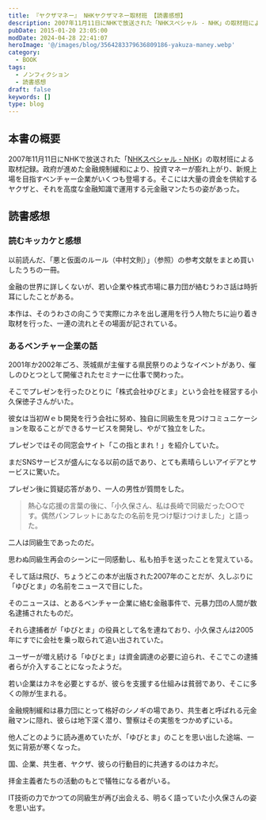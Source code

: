 ```yaml
---
title: 『ヤクザマネー』 NHKヤクザマネー取材班 【読書感想】
description: 2007年11月11日にNHKで放送された「NHKスペシャル - NHK」の取材班による取材記録。政府が進めた金融規制緩和により、投資マネーが膨れ上がり、新規上場を目指すベンチャー企業がいくつも登場する。そこには大量の資金を供給するヤクザと、それを高度な金融知識で運用する元金融マンたちの姿があった。
pubDate: 2015-01-20 23:05:00
modDate: 2024-04-28 22:41:07
heroImage: '@/images/blog/3564283379636809186-yakuza-maney.webp'
category:
  - BOOK
tags:
  - ノンフィクション
  - 読書感想
draft: false
keywords: []
type: blog
---
```



## 本書の概要

2007年11月11日にNHKで放送された「[NHKスペシャル - NHK](https://www.nhk.jp/p/special/ts/2NY2QQLPM3/)」の取材班による取材記録。政府が進めた金融規制緩和により、投資マネーが膨れ上がり、新規上場を目指すベンチャー企業がいくつも登場する。そこには大量の資金を供給するヤクザと、それを高度な金融知識で運用する元金融マンたちの姿があった。

## 読書感想

### 読むキッカケと感想

以前読んだ、「悪と仮面のルール（中村文則）」（参照）の参考文献をまとめ買いしたうちの一冊。

<BlogCard
  title='『悪と仮面のルール』 中村文則 【読書感想】'
  description='あらすじ 邪の家系を断ちきり、少女を守るために。少年は父の殺害を決意する。大人になった彼は、顔を変え、他人の身分を手に入れて、再び動き出す。すべては彼女の幸せだけを願って。同じ頃街ではテロ組織による連続殺人事件が発生していた。そして彼の前に過去の事件を追う刑事が現れる。本質的な悪、その連鎖とは。日本'
  url='https://www.neputa-note.net/2014/12/blog-post_28/'
  domain='www.neputa-note.net'
/>

金融の世界に詳しくないが、若い企業や株式市場に暴力団が絡むうわさ話は時折耳にしたことがある。

本作は、そのうわさの向こうで実際にカネを出し運用を行う人物たちに辿り着き取材を行った、一連の流れとその場面が記されている。

### あるベンチャー企業の話

2001年か2002年ごろ、茨城県が主催する県民祭りのようなイベントがあり、催しのひとつとして開催されたセミナーに仕事で関わった。

そこでプレゼンを行ったひとりに「株式会社ゆびとま」という会社を経営する小久保徳子さんがいた。

彼女は当初Wｅｂ開発を行う会社に努め、独自に同級生を見つけコミュニケーションを取ることができるサービスを開発し、やがて独立をした。

プレゼンではその同窓会サイト「この指とまれ！」を紹介していた。

まだSNSサービスが盛んになる以前の話であり、とても素晴らしいアイデアとサービスに驚いた。

プレゼン後に質疑応答があり、一人の男性が質問をした。

> 熱心な応援の言葉の後に、「小久保さん、私は長崎で同級だった○○です。偶然パンフレットにあなたの名前を見つけ駆けつけました」と語った。

二人は同級生であったのだ。

思わぬ同級生再会のシーンに一同感動し、私も拍手を送ったことを覚えている。

そして話は飛び、ちょうどこの本が出版された2007年のことだが、久しぶりに「ゆびとま」の名前をニュースで目にした。

そのニュースは、とあるベンチャー企業に絡む金融事件で、元暴力団の人間が数名逮捕されたものだ。

それら逮捕者が「ゆびとま」の役員として名を連ねており、小久保さんは2005年にすでに会社を乗っ取られて追い出されていた。

ユーザーが増え続ける「ゆびとま」は資金調達の必要に迫られ、そこでこの逮捕者らが介入することになったようだ。

若い企業はカネを必要とするが、彼らを支援する仕組みは貧弱であり、そこに多くの隙が生まれる。

金融規制緩和は暴力団にとって格好のシノギの場であり、共生者と呼ばれる元金融マンに隠れ、彼らは地下深く潜り、警察はその実態をつかめずにいる。

他人ごとのように読み進めていたが、「ゆびとま」のことを思い出した途端、一気に背筋が寒くなった。

国、企業、共生者、ヤクザ、彼らの行動目的に共通するのはカネだ。

拝金主義者たちの活動のもとで犠牲になる者がいる。

IT技術の力でかつての同級生が再び出会える、明るく語っていた小久保さんの姿を思い出す。

<div class='not-prose'>
  <div data-vc_mylinkbox_id='886767385'></div>
</div>

